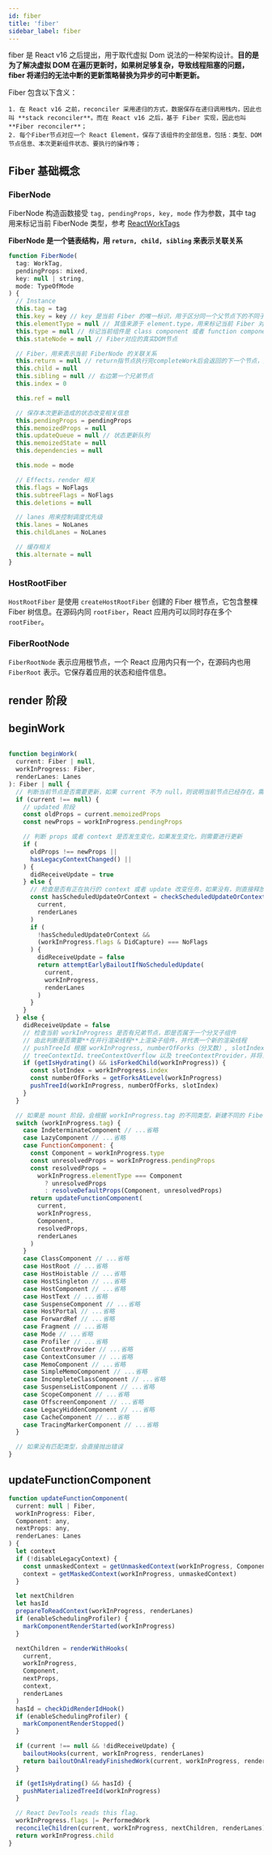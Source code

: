 ```yaml
---
id: fiber
title: 'fiber'
sidebar_label: fiber
---
```


fiber 是 React v16 之后提出，用于取代虚拟 Dom 说法的一种架构设计。**目的是为了解决虚拟 DOM 在遍历更新时，如果树足够复杂，导致线程阻塞的问题，fiber 将递归的无法中断的更新策略替换为异步的可中断更新。**

Fiber 包含以下含义：

    1. 在 React v16 之前，reconciler 采用递归的方式，数据保存在递归调用栈内，因此也叫 **stack reconciler**。而在 React v16 之后，基于 Fiber 实现，因此也叫 **Fiber reconciler**；
    2. 每个Fiber节点对应一个 React Element，保存了该组件的全部信息，包括：类型、DOM节点信息、本次更新组件状态、要执行的操作等；

## Fiber 基础概念

### FiberNode

FiberNode 构造函数接受 `tag, pendingProps, key, mode` 作为参数，其中 tag 用来标记当前 FiberNode 类型，参考 [ReactWorkTags](https://github.com/facebook/react/blob/9e3b772b8cabbd8cadc7522ebe3dde3279e79d9e/packages/react-reconciler/src/ReactWorkTags.js)

**FiberNode 是一个链表结构，用 `return, child, sibling` 来表示关联关系**

```jsx title="packages/react-reconciler/src/ReactFiber.new.js"
function FiberNode(
  tag: WorkTag,
  pendingProps: mixed,
  key: null | string,
  mode: TypeOfMode
) {
  // Instance
  this.tag = tag
  this.key = key // key 是当前 Fiber 的唯一标识，用于区分同一个父节点下的不同子节点
  this.elementType = null // 其值来源于 element.type，用来标记当前 Fiber 对应的组件类型，大部分情况同type，某些情况不同，比如FunctionComponent使用React.memo包裹
  this.type = null // 标记当前组件是 class component 或者 function component，对于 FunctionComponent，指函数本身，对于ClassComponent，指class，对于HostComponent，指DOM节点tagName
  this.stateNode = null // Fiber对应的真实DOM节点

  // Fiber，用来表示当前 FiberNode 的关联关系
  this.return = null // return指节点执行完completeWork后会返回的下一个节点，通常为父节点
  this.child = null
  this.sibling = null // 右边第一个兄弟节点
  this.index = 0

  this.ref = null

  // 保存本次更新造成的状态改变相关信息
  this.pendingProps = pendingProps
  this.memoizedProps = null
  this.updateQueue = null // 状态更新队列
  this.memoizedState = null
  this.dependencies = null

  this.mode = mode

  // Effects，render 相关
  this.flags = NoFlags
  this.subtreeFlags = NoFlags
  this.deletions = null

  // lanes 用来控制调度优先级
  this.lanes = NoLanes
  this.childLanes = NoLanes

  // 缓存相关
  this.alternate = null
}
```

### HostRootFiber

`HostRootFiber` 是使用 `createHostRootFiber` 创建的 Fiber 根节点，它包含整棵 Fiber 树信息。在源码内同 `rootFiber`，React 应用内可以同时存在多个 `rootFiber`。

### FiberRootNode

`FiberRootNode` 表示应用根节点，一个 React 应用内只有一个，在源码内也用 `FiberRoot` 表示。它保存着应用的状态和组件信息。

## render 阶段

## beginWork

```js title="/packages/react-reconciler/src/ReactFiberBeginWork.js"

function beginWork(
  current: Fiber | null,
  workInProgress: Fiber,
  renderLanes: Lanes
): Fiber | null {
  // 判断当前节点是否需要更新，如果 current 不为 null，则说明当前节点已经存在，需要进行更新，否则需要进行创建
  if (current !== null) {
    // updated 阶段
    const oldProps = current.memoizedProps
    const newProps = workInProgress.pendingProps

    // 判断 props 或者 context 是否发生变化，如果发生变化，则需要进行更新
    if (
      oldProps !== newProps ||
      hasLegacyContextChanged() ||
    ) {
      didReceiveUpdate = true
    } else {
      // 检查是否有正在执行的 context 或者 update 改变任务，如果没有，则直接释放
      const hasScheduledUpdateOrContext = checkScheduledUpdateOrContext(
        current,
        renderLanes
      )
      if (
        !hasScheduledUpdateOrContext &&
        (workInProgress.flags & DidCapture) === NoFlags
      ) {
        didReceiveUpdate = false
        return attemptEarlyBailoutIfNoScheduledUpdate(
          current,
          workInProgress,
          renderLanes
        )
      }
    }
  } else {
    didReceiveUpdate = false
    // 检查当前 workInProgress 是否有兄弟节点，即是否属于一个分叉子组件
    // 由此判断是否需要**在并行渲染线程**上渲染子组件，并代表一个新的渲染线程
    // pushTreeId 根据 workInProgress, numberOfForks（分叉数）, slotIndex（槽索引）计算新的
    // treeContextId、treeContextOverflow 以及 treeContextProvider，并将当前的数据压入栈中
    if (getIsHydrating() && isForkedChild(workInProgress)) {
      const slotIndex = workInProgress.index
      const numberOfForks = getForksAtLevel(workInProgress)
      pushTreeId(workInProgress, numberOfForks, slotIndex)
    }
  }

  // 如果是 mount 阶段，会根据 workInProgress.tag 的不同类型，新建不同的 Fiber 节点
  switch (workInProgress.tag) {
    case IndeterminateComponent // ...省略
    case LazyComponent // ...省略
    case FunctionComponent: {
      const Component = workInProgress.type
      const unresolvedProps = workInProgress.pendingProps
      const resolvedProps =
        workInProgress.elementType === Component
          ? unresolvedProps
          : resolveDefaultProps(Component, unresolvedProps)
      return updateFunctionComponent(
        current,
        workInProgress,
        Component,
        resolvedProps,
        renderLanes
      )
    }
    case ClassComponent // ...省略
    case HostRoot // ...省略
    case HostHoistable // ...省略
    case HostSingleton // ...省略
    case HostComponent // ...省略
    case HostText // ...省略
    case SuspenseComponent // ...省略
    case HostPortal // ...省略
    case ForwardRef // ...省略
    case Fragment // ...省略
    case Mode // ...省略
    case Profiler // ...省略
    case ContextProvider // ...省略
    case ContextConsumer // ...省略
    case MemoComponent // ...省略
    case SimpleMemoComponent // ...省略
    case IncompleteClassComponent // ...省略
    case SuspenseListComponent // ...省略
    case ScopeComponent // ...省略
    case OffscreenComponent // ...省略
    case LegacyHiddenComponent // ...省略
    case CacheComponent // ...省略
    case TracingMarkerComponent // ...省略
  }

  // 如果没有匹配类型，会直接抛出错误
}

```

## updateFunctionComponent

```js title="/packages/react-reconciler/src/ReactFiberBeginWork.js"
function updateFunctionComponent(
  current: null | Fiber,
  workInProgress: Fiber,
  Component: any,
  nextProps: any,
  renderLanes: Lanes
) {
  let context
  if (!disableLegacyContext) {
    const unmaskedContext = getUnmaskedContext(workInProgress, Component, true)
    context = getMaskedContext(workInProgress, unmaskedContext)
  }

  let nextChildren
  let hasId
  prepareToReadContext(workInProgress, renderLanes)
  if (enableSchedulingProfiler) {
    markComponentRenderStarted(workInProgress)
  }

  nextChildren = renderWithHooks(
    current,
    workInProgress,
    Component,
    nextProps,
    context,
    renderLanes
  )
  hasId = checkDidRenderIdHook()
  if (enableSchedulingProfiler) {
    markComponentRenderStopped()
  }

  if (current !== null && !didReceiveUpdate) {
    bailoutHooks(current, workInProgress, renderLanes)
    return bailoutOnAlreadyFinishedWork(current, workInProgress, renderLanes)
  }

  if (getIsHydrating() && hasId) {
    pushMaterializedTreeId(workInProgress)
  }

  // React DevTools reads this flag.
  workInProgress.flags |= PerformedWork
  reconcileChildren(current, workInProgress, nextChildren, renderLanes)
  return workInProgress.child
}
```
